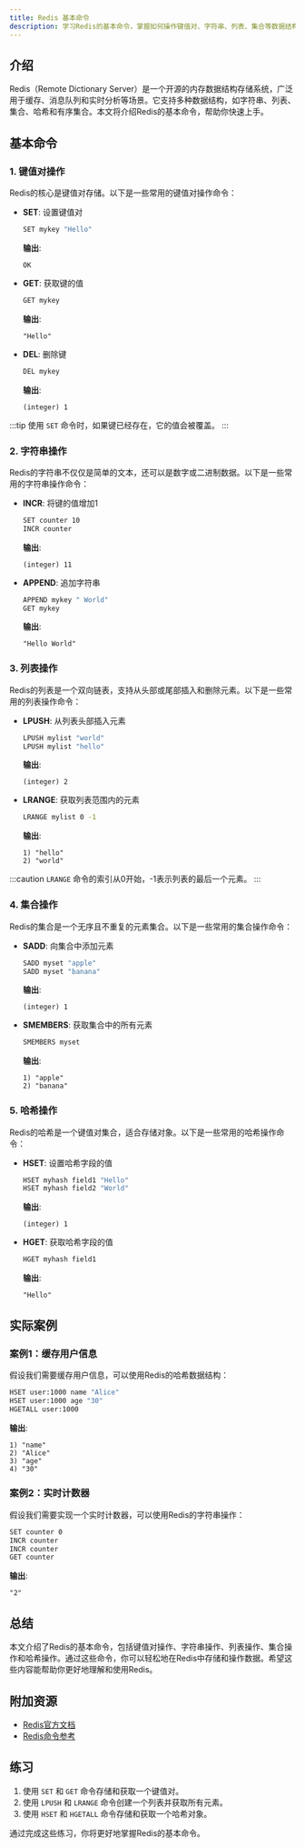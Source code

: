 ```yaml
---
title: Redis 基本命令
description: 学习Redis的基本命令，掌握如何操作键值对、字符串、列表、集合等数据结构，并通过实际案例加深理解。
---
```


## 介绍

Redis（Remote Dictionary Server）是一个开源的内存数据结构存储系统，广泛用于缓存、消息队列和实时分析等场景。它支持多种数据结构，如字符串、列表、集合、哈希和有序集合。本文将介绍Redis的基本命令，帮助你快速上手。

## 基本命令

### 1. 键值对操作

Redis的核心是键值对存储。以下是一些常用的键值对操作命令：

- **SET**: 设置键值对
  ```bash
  SET mykey "Hello"
  ```
  **输出**:
  ```
  OK
  ```

- **GET**: 获取键的值
  ```bash
  GET mykey
  ```
  **输出**:
  ```
  "Hello"
  ```

- **DEL**: 删除键
  ```bash
  DEL mykey
  ```
  **输出**:
  ```
  (integer) 1
  ```

:::tip
使用 `SET` 命令时，如果键已经存在，它的值会被覆盖。
:::

### 2. 字符串操作

Redis的字符串不仅仅是简单的文本，还可以是数字或二进制数据。以下是一些常用的字符串操作命令：

- **INCR**: 将键的值增加1
  ```bash
  SET counter 10
  INCR counter
  ```
  **输出**:
  ```
  (integer) 11
  ```

- **APPEND**: 追加字符串
  ```bash
  APPEND mykey " World"
  GET mykey
  ```
  **输出**:
  ```
  "Hello World"
  ```

### 3. 列表操作

Redis的列表是一个双向链表，支持从头部或尾部插入和删除元素。以下是一些常用的列表操作命令：

- **LPUSH**: 从列表头部插入元素
  ```bash
  LPUSH mylist "world"
  LPUSH mylist "hello"
  ```
  **输出**:
  ```
  (integer) 2
  ```

- **LRANGE**: 获取列表范围内的元素
  ```bash
  LRANGE mylist 0 -1
  ```
  **输出**:
  ```
  1) "hello"
  2) "world"
  ```

:::caution
`LRANGE` 命令的索引从0开始，-1表示列表的最后一个元素。
:::

### 4. 集合操作

Redis的集合是一个无序且不重复的元素集合。以下是一些常用的集合操作命令：

- **SADD**: 向集合中添加元素
  ```bash
  SADD myset "apple"
  SADD myset "banana"
  ```
  **输出**:
  ```
  (integer) 1
  ```

- **SMEMBERS**: 获取集合中的所有元素
  ```bash
  SMEMBERS myset
  ```
  **输出**:
  ```
  1) "apple"
  2) "banana"
  ```

### 5. 哈希操作

Redis的哈希是一个键值对集合，适合存储对象。以下是一些常用的哈希操作命令：

- **HSET**: 设置哈希字段的值
  ```bash
  HSET myhash field1 "Hello"
  HSET myhash field2 "World"
  ```
  **输出**:
  ```
  (integer) 1
  ```

- **HGET**: 获取哈希字段的值
  ```bash
  HGET myhash field1
  ```
  **输出**:
  ```
  "Hello"
  ```

## 实际案例

### 案例1：缓存用户信息

假设我们需要缓存用户信息，可以使用Redis的哈希数据结构：

```bash
HSET user:1000 name "Alice"
HSET user:1000 age "30"
HGETALL user:1000
```

**输出**:
```
1) "name"
2) "Alice"
3) "age"
4) "30"
```

### 案例2：实时计数器

假设我们需要实现一个实时计数器，可以使用Redis的字符串操作：

```bash
SET counter 0
INCR counter
INCR counter
GET counter
```

**输出**:
```
"2"
```

## 总结

本文介绍了Redis的基本命令，包括键值对操作、字符串操作、列表操作、集合操作和哈希操作。通过这些命令，你可以轻松地在Redis中存储和操作数据。希望这些内容能帮助你更好地理解和使用Redis。

## 附加资源

- [Redis官方文档](https://redis.io/documentation)
- [Redis命令参考](https://redis.io/commands)

## 练习

1. 使用 `SET` 和 `GET` 命令存储和获取一个键值对。
2. 使用 `LPUSH` 和 `LRANGE` 命令创建一个列表并获取所有元素。
3. 使用 `HSET` 和 `HGETALL` 命令存储和获取一个哈希对象。

通过完成这些练习，你将更好地掌握Redis的基本命令。